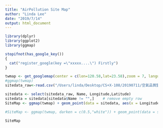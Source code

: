 ```yaml
---
title: "AirPollution Site Map"
author: "Linda Lee"
date: "2019/7/14"
output: html_document
---
```


```r
library(dplyr)
library(ggplot2)
library(ggmap)

stopifnot(has_google_key())
{
  cat("register_google(key =\"xxxxx....\") Firstly")
}

twmap <- get_googlemap(center = c(lon=120.58,lat=23.58),zoom = 7, language = "zh-TW", maptype="roadmap")
#ggmap(twmap)
sitedata_raw<-read.csv("/Users/linda/Desktop/CS+X-108/20190711/空氣品質監測站Eng.csv", header=T, sep=",")

sitedata <- select(sitedata_raw, Name, Longitude,Latitude)
sitedata = sitedata[sitedata$Name != "",]    # remove empty row
SiteMap <- ggmap(twmap) + geom_point(data = sitedata, aes(x = Longitude, y = Latitude), color="red")

#SiteMap <- ggmap(twmap, darken = c(0.5,"white")) + geom_point(data = sitedata, aes(x = Longitude, y = Latitude), color="red")

SiteMap
```

